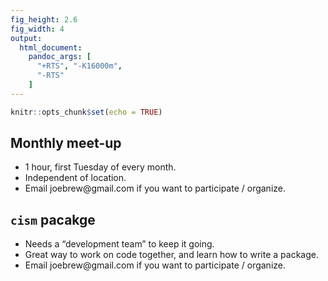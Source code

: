 ```yaml
---
fig_height: 2.6
fig_width: 4
output:
  html_document:
    pandoc_args: [
      "+RTS", "-K16000m",
      "-RTS"
    ]
---
```


```r
knitr::opts_chunk$set(echo = TRUE)
```

## Monthly meet-up

- 1 hour, first Tuesday of every month.
- Independent of location.
- Email joebrew@gmail.com if you want to participate / organize.

## `cism` pacakge

- Needs a "development team" to keep it going.
- Great way to work on code together, and learn how to write a package.
- Email joebrew@gmail.com if you want to participate / organize.